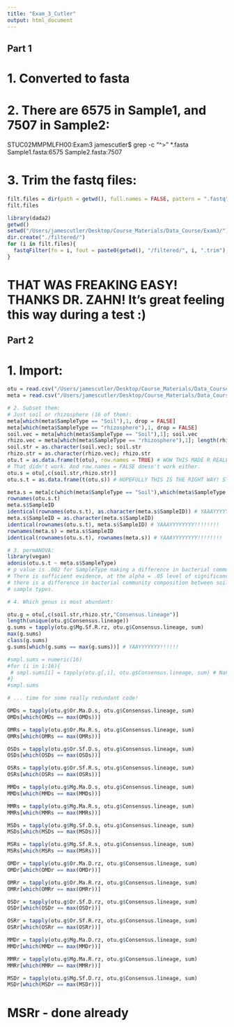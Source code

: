 ```yaml
---
title: "Exam_3_Cutler"
output: html_document
---
```



## Part 1

# 1. Converted to fasta
# 2. There are 6575 in Sample1, and 7507 in Sample2:
STUC02MMPMLFH00:Exam3 jamescutler$ grep -c "^>" *.fasta
Sample1.fasta:6575
Sample2.fasta:7507

# 3. Trim the fastq files:
```r
filt.files = dir(path = getwd(), full.names = FALSE, pattern = ".fastq")
filt.files

library(dada2)
getwd()
setwd("/Users/jamescutler/Desktop/Course_Materials/Data_Course/Exam3/")
dir.create("./filtered/")
for (i in filt.files){
  fastqFilter(fn = i, fout = paste0(getwd(), "/filtered/", i, ".trim"), truncLen = 100)
}
```

# THAT WAS FREAKING EASY! THANKS DR. ZAHN! It's great feeling this way during a test :)


## Part 2

# 1. Import:
```r
otu = read.csv("/Users/jamescutler/Desktop/Course_Materials/Data_Course/Exam3/exam3_otu_table.csv")
meta = read.csv("/Users/jamescutler/Desktop/Course_Materials/Data_Course/Exam3/exam3_metadata.csv")

# 2. Subset them:
# Just soil or rhizosphere (16 of them):
meta[which(meta$SampleType == "Soil"),1, drop = FALSE]
meta[which(meta$SampleType == "rhizosphere"),1, drop = FALSE]
soil.vec = meta[which(meta$SampleType == "Soil"),1]; soil.vec
rhizo.vec = meta[which(meta$SampleType == "rhizosphere"),1]; length(rhizo.vec)
soil.str = as.character(soil.vec); soil.str
rhizo.str = as.character(rhizo.vec); rhizo.str
otu.t = as.data.frame(t(otu), row.names = TRUE) # WOW THIS MADE R REALLY SLOW AT SHOWING ME THE TRANSPOSED TABLE
# That didn't work. And row.names = FALSE doesn't work either.
otu.s = otu[,c(soil.str,rhizo.str)]
otu.s.t = as.data.frame(t(otu.s)) # HOPEFULLY THIS IS THE RIGHT WAY! STILL REALLY REALLY SLOW :(

meta.s = meta[c(which(meta$SampleType == "Soil"),which(meta$SampleType == "rhizosphere")),]
rownames(otu.s.t)
meta.s$SampleID
identical(rownames(otu.s.t), as.character(meta.s$SampleID)) # YAAAYYYYYYYY!!!!!!!!
meta.s$SampleID = as.character(meta.s$SampleID)
identical(rownames(otu.s.t), meta.s$SampleID) # YAAAYYYYYYYY!!!!!!!!
rownames(meta.s) = meta.s$SampleID
identical(rownames(otu.s.t), rownames(meta.s)) # YAAAYYYYYYYY!!!!!!!!

# 3. permANOVA:
library(vegan)
adonis(otu.s.t ~ meta.s$SampleType)
# p value is .002 for SampleType making a difference in bacterial community composition.
# There is sufficient evidence, at the alpha = .05 level of significance, to conclude that
# there is a difference in bacterial community composition between soil and rhizosphere
# sample types.

# 4. Which genus is most abundant:

otu.g = otu[,c(soil.str,rhizo.str,"Consensus.lineage")]
length(unique(otu.g$Consensus.lineage))
g.sums = tapply(otu.g$Mg.Sf.R.rz, otu.g$Consensus.lineage, sum)
max(g.sums)
class(g.sums)
g.sums[which(g.sums == max(g.sums))] # YAAYYYYYYY!!!!!!

#smpl.sums = numeric(16)
#for (i in 1:16){
 # smpl.sums[i] = tapply(otu.g[,i], otu.g$Consensus.lineage, sum) # Nah, this doesn't work. ...
#}
#smpl.sums

# ... time for some really redundant code!

OMDs = tapply(otu.g$Or.Ma.D.s, otu.g$Consensus.lineage, sum)
OMDs[which(OMDs == max(OMDs))]

OMRs = tapply(otu.g$Or.Ma.R.s, otu.g$Consensus.lineage, sum)
OMRs[which(OMRs == max(OMRs))]

OSDs = tapply(otu.g$Or.Sf.D.s, otu.g$Consensus.lineage, sum)
OSDs[which(OSDs == max(OSDs))]

OSRs = tapply(otu.g$Or.Sf.R.s, otu.g$Consensus.lineage, sum)
OSRs[which(OSRs == max(OSRs))]

MMDs = tapply(otu.g$Mg.Ma.D.s, otu.g$Consensus.lineage, sum)
MMDs[which(MMDs == max(MMDs))]

MMRs = tapply(otu.g$Mg.Ma.R.s, otu.g$Consensus.lineage, sum)
MMRs[which(MMRs == max(MMRs))]

MSDs = tapply(otu.g$Mg.Sf.D.s, otu.g$Consensus.lineage, sum)
MSDs[which(MSDs == max(MSDs))]

MSRs = tapply(otu.g$Mg.Sf.R.s, otu.g$Consensus.lineage, sum)
MSRs[which(MSRs == max(MSRs))]

OMDr = tapply(otu.g$Or.Ma.D.rz, otu.g$Consensus.lineage, sum)
OMDr[which(OMDr == max(OMDr))]

OMRr = tapply(otu.g$Or.Ma.R.rz, otu.g$Consensus.lineage, sum)
OMRr[which(OMRr == max(OMRr))]

OSDr = tapply(otu.g$Or.Sf.D.rz, otu.g$Consensus.lineage, sum)
OSDr[which(OSDr == max(OSDr))]

OSRr = tapply(otu.g$Or.Sf.R.rz, otu.g$Consensus.lineage, sum)
OSRr[which(OSRr == max(OSRr))]

MMDr = tapply(otu.g$Mg.Ma.D.rz, otu.g$Consensus.lineage, sum)
MMDr[which(MMDr == max(MMDr))]

MMRr = tapply(otu.g$Mg.Ma.R.rz, otu.g$Consensus.lineage, sum)
MMRr[which(MMRr == max(MMRr))]

MSDr = tapply(otu.g$Mg.Sf.D.rz, otu.g$Consensus.lineage, sum)
MSDr[which(MSDr == max(MSDr))]
```

# MSRr - done already
